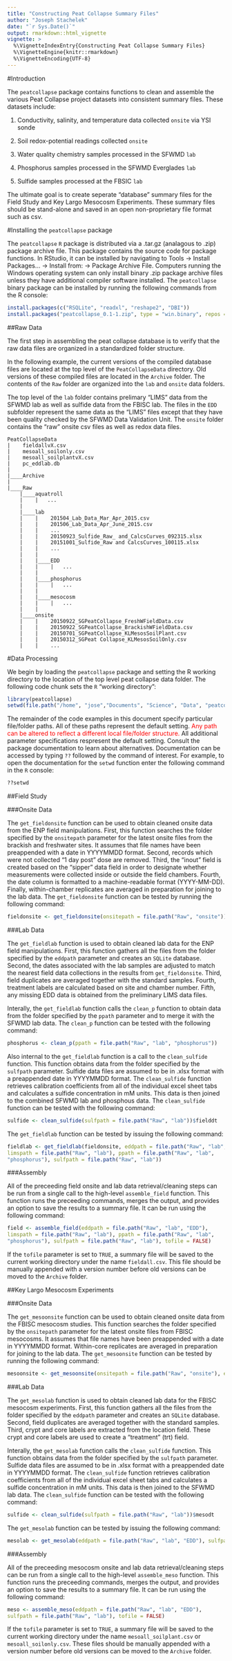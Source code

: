 ```yaml
---
title: "Constructing Peat Collapse Summary Files"
author: "Joseph Stachelek"
date: "`r Sys.Date()`"
output: rmarkdown::html_vignette
vignette: >
  %\VignetteIndexEntry{Constructing Peat Collapse Summary Files}
  %\VignetteEngine{knitr::rmarkdown}
  %\VignetteEncoding{UTF-8}
---
```


#Introduction

The `peatcollapse` package contains functions to clean and assemble the various Peat Collapse project datasets into consistent summary files. These datasets include:

1. Conductivity, salinity, and temperature data collected `onsite` via YSI sonde 

2. Soil redox-potential readings collected `onsite`

3. Water quality chemistry samples processed in the SFWMD `lab`

4. Phosphorus samples processed in the SFWMD Everglades `lab`

5. Sulfide samples processed at the FBSIC `lab`

The ultimate goal is to create seperate "database" summary files for the Field Study and Key Largo Mesocosm Experiments. These summary files should be stand-alone and saved in an open non-proprietary file format such as csv. 


#Installing the `peatcollapse` package

The `peatcollapse` `R` package is distributed via a .tar.gz (analagous to .zip) package archive file. This package contains the source code for package functions. In RStudio, it can be installed by navigating to Tools -> Install Packages... -> Install from: -> Package Archive File. Computers running the Windows operating system can only install binary .zip package archive files unless they have additional compiler software installed. The `peatcollapse` binary package can be installed by running the following commands from the R console:

```r
install.packages(c("RSQLite", "readxl", "reshape2", "DBI"))
install.packages("peatcollapse_0.1-1.zip", type = "win.binary", repos = NULL)
```

##Raw Data

The first step in assembling the peat collapse database is to verify that the raw data files are organized in a standardized folder structure.

In the following example, the current versions of the compiled database files are located at the top level of the `PeatCollapseData` directory. Old versions of these compiled files are located in the `Archive` folder. The contents of the `Raw` folder are organized into the `lab` and `onsite` data folders. 

The top level of the `lab` folder contains prelimary "LIMS" data from the SFWMD lab as well as sulfide data from the FBISC lab. The files in the `EDD` subfolder represent the same data as the "LIMS" files except that they have been quality checked by the SFWMD Data Validation Unit. The `onsite` folder contains the "raw" onsite csv files as well as redox data files.

```
PeatCollapseData
|    fieldallvX.csv
|    mesoall_soilonly.csv
|    mesoall_soilplantvX.csv
|    pc_eddlab.db
|
|____Archive
|
|____Raw
    |____aquatroll
    |    |   ...
    |
    |____lab
    |    |    201504_Lab_Data_Mar_Apr_2015.csv
    |    |    201506_Lab_Data_Apr_June_2015.csv
    |    |    ...
    |    |    20150923_Sulfide_Raw_ and_CalcsCurves_092315.xlsx
    |    |    20151001_Sulfide_Raw and CalcsCurves_100115.xlsx
    |    |    ...
    |    |
    |    |____EDD
    |    |    |   ...
    |    |    
    |    |____phosphorus
    |    |    |   ...
    |    |
    |    |____mesocosm
    |    |    |   ...
    |    |
    |____onsite
    |    |    20150922_SGPeatCollapse_FreshWFieldData.csv
    |    |    20150922_SGPeatCollapse_BrackishWFieldData.csv
    |    |    20150701_SGPeatCollapse_KLMesosSoilPlant.csv
    |    |    20150312_SGPeat Collapse_KLMesosSoilOnly.csv
    |    |    ...

```

#Data Processing

We begin by loading the `peatcollapse` package and setting the R working directory to the location of the top level peat collapse data folder. The following code chunk sets the `R` "working directory":

```r
library(peatcollapse)
setwd(file.path("/home", "jose","Documents", "Science", "Data", "peatcollapse"))
```

The remainder of the code examples in this document specify particular file/folder paths. All of these paths represent the default setting. <span style="color:red;">Any path can be altered to reflect a different local file/folder structure.</span> All additional parameter specifications respresent the default setting. Consult the package documentation to learn about alternatives. Documentation can be accessed by typing `??` followed by the command of interest. For example, to open the documentation for the `setwd` function enter the following command in the `R` console:

```r
??setwd
```

##Field Study

###Onsite Data

The `get_fieldonsite` function can be used to obtain cleaned onsite data from the ENP field manipulations. First, this function searches the folder specified by the `onsitepath` parameter for the latest onsite files from the brackish and freshwater sites. It assumes that file names have been preappended with a date in YYYYMMDD format. Second, records which were not collected "1 day post" dose are removed. Third, the "inout" field is created based on the "sipper" data field in order to designate whether measurements were collected inside or outside the field chambers. Fourth, the date column is formatted to a machine-readable format (YYYY-MM-DD). Finally, within-chamber replicates are averaged in preparation for joining to the lab data. The `get_fieldonsite` function can be tested by running the following command:

```r
fieldonsite <- get_fieldonsite(onsitepath = file.path("Raw", "onsite"))
```

###Lab Data

The `get_fieldlab` function is used to obtain cleaned lab data for the ENP field manipulations. First, this function gathers all the files from the folder specified by the `eddpath` parameter and creates an `SQLite` database. Second, the dates associated with the lab samples are adjusted to match the nearest field data collections in the results from `get_fieldonsite`. Third, field duplicates are averaged together with the standard samples. Fourth, treatment labels are calculated based on site and chamber number. Fifth, any missing EDD data is obtained from the preliminary LIMS data files. 

Interally, the `get_fieldlab` function calls the `clean_p` function to obtain data from the folder specified by the `ppath` parameter and to merge it with the SFWMD lab data. The `clean_p` function can be tested with the following command:

```r
phosphorus <- clean_p(ppath = file.path("Raw", "lab", "phosphorus"))
```

Also internal to the `get_fieldlab` function is a call to the `clean_sulfide` function. This function obtains data from the folder specified by the `sulfpath` parameter. Sulfide data files are assumed to be in .xlsx format with a preappended date in YYYYMMDD format. The `clean_sulfide` function retrieves calibration coefficients from all of the individual excel sheet tabs and calculates a sulfide concentration in mM units. This data is then joined to the combined SFWMD lab and phosphous data. The `clean_sulfide` function can be tested with the following command:

```r
sulfide <- clean_sulfide(sulfpath = file.path("Raw", "lab"))$fielddt
```

The `get_fieldlab` function can be tested by issuing the following command:

```r
fieldlab <- get_fieldlab(fieldonsite, eddpath = file.path("Raw", "lab", "EDD"),
limspath = file.path("Raw", "lab"), ppath = file.path("Raw", "lab",
"phosphorus"), sulfpath = file.path("Raw", "lab"))
```

###Assembly

All of the preceeding field onsite and lab data retrieval/cleaning steps can be run from a single call to the high-level `assemble_field` function. This function runs the preceeding commands, merges the output, and provides an option to save the results to a summary file. It can be run using the following command:

```r
field <- assemble_field(eddpath = file.path("Raw", "lab", "EDD"),
limspath = file.path("Raw", "lab"), ppath = file.path("Raw", "lab",
"phosphorus"), sulfpath = file.path("Raw", "lab"), tofile = FALSE)
```

If the `tofile` parameter is set to `TRUE`, a summary file will be saved to the current working directory under the name `fieldall.csv`. This file should be manually appended with a version number before old versions can be moved to the `Archive` folder.

##Key Largo Mesocosm Experiments

###Onsite Data

The `get_mesoonsite` function can be used to obtain cleaned onsite data from the FBISC mesocosm studies. This function searches the folder specified by the `onsitepath` parameter for the latest onsite files from FBISC mesocosms. It assumes that file names have been preappended with a date in YYYYMMDD format.
Within-core replicates are averaged in preparation for joining to the lab data. The `get_mesoonsite` function can be tested by running the following command:

```r
mesoonsite <- get_mesoonsite(onsitepath = file.path("Raw", "onsite"), experiment = "SoilPlant")
```

###Lab Data

The `get_mesolab` function is used to obtain cleaned lab data for the FBISC mesocosm experiments. First, this function gathers all the files from the folder specified by the `eddpath` parameter and creates an `SQLite` database. Second, field duplicates are averaged together with the standard samples. Third, crypt and core labels are extracted from the location field. These crypt and core labels are used to create a "treatment" (trt) field. 

Interally, the `get_mesolab` function calls the `clean_sulfide` function. This function obtains data from the folder specified by the `sulfpath` parameter. Sulfide data files are assumed to be in .xlsx format with a preappended date in YYYYMMDD format. The `clean_sulfide` function retrieves calibration coefficients from all of the individual excel sheet tabs and calculates a sulfide concentration in mM units. This data is then joined to the SFWMD lab data. The `clean_sulfide` function can be tested with the following command:

```r
sulfide <- clean_sulfide(sulfpath = file.path("Raw", "lab"))$mesodt
```

The `get_mesolab` function can be tested by issuing the following command:

```r
mesolab <- get_mesolab(eddpath = file.path("Raw", "lab", "EDD"), sulfpath = file.path("Raw", "lab"))
```

###Assembly

All of the preceeding mesocosm onsite and lab data retrieval/cleaning steps can be run from a single call to the high-level `assemble_meso` function. This function runs the preceeding commands, merges the output, and provides an option to save the results to a summary file. It can be run using the following command:

```r
meso <- assemble_meso(eddpath = file.path("Raw", "lab", "EDD"),
sulfpath = file.path("Raw", "lab"), tofile = FALSE)
```

If the `tofile` parameter is set to `TRUE`, a summary file will be saved to the current working directory under the name `mesoall_soilplant.csv` or `mesoall_soilonly.csv`. These files should be manually appended with a version number before old versions can be moved to the `Archive` folder.
